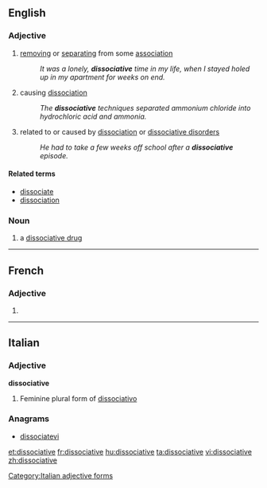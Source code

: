 ==English==

===Adjective===
{{head|en|adjective}}

# [[removing]] or [[separating]] from some [[association]]
#: ''It was a lonely, '''dissociative''' time in my life, when I stayed holed up in my apartment for weeks on end.''
# causing [[dissociation]]
#: ''The '''dissociative''' techniques separated ammonium chloride into hydrochloric acid and ammonia.''
# {{psychology}} related to or caused by [[dissociation]] or [[dissociative disorder]]s
#: ''He had to take a few weeks off school after a '''dissociative''' episode.''

====Related terms====

* [[dissociate]]
* [[dissociation]]

===Noun===
{{en-noun}}

# a [[dissociative drug]]

----

==French==

===Adjective===
{{fr-adj-form}} {{f}}

# {{form of|feminine|[[dissociatif]]|lang=fr}}

----

==Italian==

===Adjective===
'''dissociative''' {{f}}

# Feminine plural form of [[dissociativo]]

===Anagrams===
* [[dissociatevi#Italian|dissociatevi]]

[[Category:Italian adjective forms]]

[[et:dissociative]]
[[fr:dissociative]]
[[hu:dissociative]]
[[ta:dissociative]]
[[vi:dissociative]]
[[zh:dissociative]]